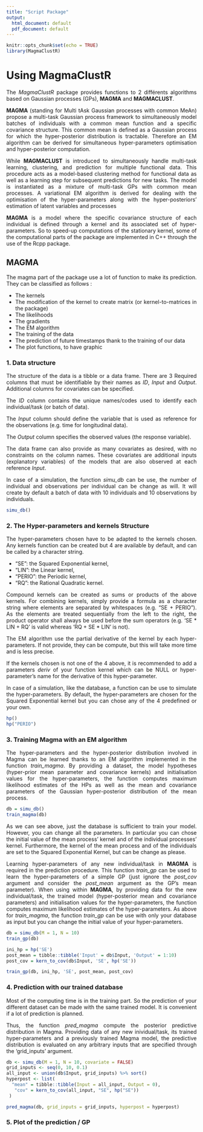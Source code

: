 ```yaml
---
title: "Script Package"
output:
  html_document: default
  pdf_document: default
---
```


<div style="text-align: justify"> 

```r
knitr::opts_chunk$set(echo = TRUE)
library(MagmaClustR)
```

# Using MagmaClustR

The *MagmaClustR* package provides functions to 2 différents algorithms based on Gaussian processes (GPs), **MAGMA** and **MAGMACLUST**. 

**MAGMA** (standing for Multi tAsk Gaussian processes with common MeAn) propose a multi-task Gaussian process framework to simultaneously model batches of individuals with a common mean function and a specific covariance structure. This common mean is defined as a Gaussian process for which the hyper-posterior distribution is tractable. Therefore an EM algorithm can be derived for simultaneous hyper-parameters optimisation and hyper-posterior computation. 

While **MAGMACLUST** is introduced to simultaneously handle multi-task learning, clustering, and prediction for multiple functional data. This procedure acts as a model-based clustering method for functional data as well as a learning step for subsequent predictions for new tasks. The model is instantiated as a mixture of multi-task GPs with common mean processes. A variational EM algorithm is derived for dealing with the optimisation of the hyper-parameters along with the hyper-posteriors’ estimation of latent variables and processes

**MAGMA** is a model where the specific covariance structure of each individual is defined through a kernel and its associated set of hyper-parameters. So to speed-up computations of the stationary kernel, some of the computational parts of the package are implemented in C++ through the use of the Rcpp package.


## MAGMA

The magma part of the package use a lot of function to make its prediction. They can be classified as follows :

- The kernels
- The modification of the kernel to create matrix (or kernel-to-matrices in the package)
- The likelihoods
- The gradients
- The EM algorithm
- The training of the data
- The prediction of future timestamps thank to the training of our data
- The plot functions, to have graphic

### 1. Data structure

The structure of the data is a tibble or a data frame. There are 3 Required columns that must be
identifiable by their names as *ID*, *Input* and *Output*. Additional columns for covariates can be specified.

The *ID* column contains the unique names/codes used to identify each individual/task (or batch of data).

The *Input* column should define the variable that is used as reference for the observations (e.g. time for longitudinal data). 

The *Output* column specifies the observed values (the response variable). 

The data frame can also provide as many covariates as desired,  with no constraints on the column names. These covariates are additional inputs (explanatory variables) of the models that are also observed at each reference *Input*.

In case of a simulation, the function *simu_db* can be use, the number of individual and observations per individual can be change as will. It will create by default a batch of data with 10 individuals and 10 observations by individuals.

```r
simu_db()
```

### 2. The Hyper-parameters and kernels Structure

The hyper-parameters chosen have to be adapted to the kernels chosen. Any kernels function can be created but 4 are available by default, and can be called by a character string. 

- "SE": the Squared Exponential kernel,
- "LIN": the Linear kernel,
- "PERIO": the Periodic kernel,
- "RQ": the Rational Quadratic kernel.

Compound kernels can be created as sums or products of the above kernels. For combining kernels, simply provide a formula as a character string where elements are separated by whitespaces (e.g. "SE + PERIO"). As the elements are treated sequentially from the left to the right, the product operator shall always be used before the sum operators (e.g. 'SE * LIN + RQ' is valid whereas 'RQ + SE * LIN' is  not).


The EM algorithm use the partial derivative of the kernel by each hyper-parameters. If not provide, they can be compute, but this will take more time and is less precise.

If the kernels chosen is not one of the 4 above, it is recommended to add a parameters *deriv* of your function kernel which can be NULL or hyper-parameter's name for the derivative of this hyper-parameter.

In case of a simulation, like the database, a function can be use to simulate the hyper-parameters. By default, the hyper-parameters are chosen for the Squared Exponential kernel but you can chose any of the 4 predefined or your own. 

```r
hp()
hp("PERIO")
```

### 3. Training Magma with an EM algorithm

The hyper-parameters and the hyper-posterior distribution involved in Magma can be learned thanks to an EM algorithm implemented in the function *train_magma*. By providing a dataset, the model hypotheses (hyper-prior mean parameter and covariance kernels) and initialisation values for the hyper-parameters, the function computes maximum likelihood estimates of the HPs as well as the mean and covariance parameters of the Gaussian hyper-posterior distribution of the mean process.

```r
db = simu_db()
train_magma(db)
```

As we can see above, just the database is sufficient to train your model. However, you can change all the parameters. In particular you can chose the initial value of the mean process' kernel and of the individual processes' kernel. Furthermore, the kernel of the mean process and of the individuals are set to the Squared Exponential Kernel, but can be change as please. 

Learning hyper-parameters of any new individual/task in **MAGMA** is required in the prediction procedure. This function *train_gp* can be used to learn the hyper-parameters of a simple GP (just ignore the *post_cov* argument and consider the *post_mean* argument as the  GP's mean parameter). When  using within **MAGMA**, by providing data for the new individual/task, the trained model (hyper-posterior mean and  covariance parameters) and initialisation values for the hyper-parameters, the function computes maximum likelihood estimates of the hyper-parameters. As above for *train_magma*, the function *train_gp* can be use with only your database as input but you can change the initial value of your hyper-parameters. 

```r
db = simu_db(M = 1, N = 10)
train_gp(db)
```

```r
ini_hp = hp('SE')
post_mean = tibble::tibble('Input' = db$Input, 'Output' = 1:10)
post_cov = kern_to_cov(db$Input, 'SE', hp('SE'))
```
```r
train_gp(db, ini_hp, 'SE', post_mean, post_cov)
```

### 4. Prediction with our trained database

Most of the computing time is in the training part. So the prediction of your different dataset can be made with the same trained model. It is convenient if a lot of prediction is planned. 


Thus, the function *pred_magma* compute the posterior predictive distribution in Magma. Providing data of any new inividual/task, its trained hyper-parameters and a previously trained Magma model, the predictive distribution is evaluated on any arbitrary inputs that are specified through the 'grid_inputs' argument.

```r
db <- simu_db(M = 1, N = 10, covariate = FALSE)
grid_inputs <- seq(0, 10, 0.1)
all_input <- union(db$Input, grid_inputs) %>% sort()
hyperpost <- list(
  "mean" = tibble::tibble(Input = all_input, Output = 0),
   "cov" = kern_to_cov(all_input, "SE", hp("SE"))
 )

pred_magma(db, grid_inputs = grid_inputs, hyperpost = hyperpost)
```


### 5. Plot of the prediction / GP

</div>
